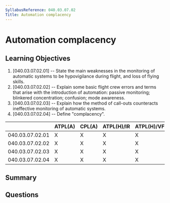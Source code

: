 ```yaml
---
SyllabusReference: 040.03.07.02
Title: Automation complacency
---
```


# Automation complacency

## Learning Objectives

1. [040.03.07.02.01] -- State the main weaknesses in the monitoring of automatic
   systems to be hypovigilance during flight, and loss of flying skills.
2. [040.03.07.02.02] -- Explain some basic flight crew errors and terms that
   arise with the introduction of automation: passive monitoring; blinkered
   concentration; confusion; mode awareness.
3. [040.03.07.02.03] -- Explain how the method of call-outs counteracts
   ineffective monitoring of automatic systems.
4. [040.03.07.02.04] -- Define "complacency".

|                 | ATPL(A) | CPL(A) | ATPL(H)/IR | ATPL(H)/VFR | CPL(H) | IR  | CBIR(A) |
| --------------- | ------- | ------ | ---------- | ----------- | ------ | --- | ------- |
| 040.03.07.02.01 | X       | X      | X          | X           | X      | X   | X       |
| 040.03.07.02.02 | X       | X      | X          | X           | X      | X   | X       |
| 040.03.07.02.03 | X       | X      | X          | X           | X      | X   | X       |
| 040.03.07.02.04 | X       | X      | X          | X           | X      | X   | X       |

## Summary

## Questions
